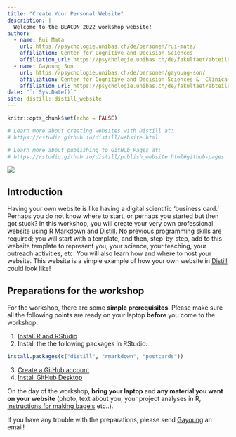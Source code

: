 ```yaml
---
title: "Create Your Personal Website"
description: |
  Welcome to the BEACON 2022 workshop website! 
author:
  - name: Rui Mata
    url: https://psychologie.unibas.ch/de/personen/rui-mata/
    affiliation: Center for Cognitive and Decision Sciences
    affiliation_url: https://psychologie.unibas.ch/de/fakultaet/abteilungen/cognitive-and-decision-sciences-305/
  - name: Gayoung Son
    url: https://psychologie.unibas.ch/de/personen/gayoung-son/
    affiliation: Center for Cognitive and Decision Sciences &  Clinical Psychology and Neuroscience
    affiliation_url: https://psychologie.unibas.ch/de/fakultaet/abteilungen/cognitive-and-decision-sciences-305/
date: "`r Sys.Date()`"
site: distill::distill_website
---
```


```r
knitr::opts_chunk$set(echo = FALSE)

# Learn more about creating websites with Distill at:
# https://rstudio.github.io/distill/website.html

# Learn more about publishing to GitHub Pages at:
# https://rstudio.github.io/distill/publish_website.html#github-pages

```
![](resources/logos.png)

## Introduction

Having your own website is like having a digital scientific ‘business card.’ Perhaps you do not know where to start, or perhaps you started but then got stuck? In this workshop, you will create your very own professional website using [R Markdown](https://rmarkdown.rstudio.com/) and [Distill](https://rstudio.github.io/distill/). No previous programming skills are required; you will start with a template, and then, step-by-step, add to this website template to represent you, your science, your teaching, your outreach activities, etc. You will also learn how and where to host your website. This website is a simple example of how your own website in [Distill](https://rstudio.github.io/distill/) could look like!

## Preparations for the workshop
For the workshop, there are some **simple prerequisites**. Please make sure all the following points are ready on your laptop **before** you come to the workshop.

  1. [Install R and RStudio](https://www.rstudio.com/products/rstudio/download/)
  2. Install the the following packages in RStudio:
  
```r
install.packages(c("distill", "rmarkdown", "postcards"))
```  
  
  3. [Create a GitHub account](https://github.com/join)
  4. [Install GitHub Desktop](https://desktop.github.com/)

On the day of the workshop, **bring your laptop** and **any material you want on your website** (photo, text about you, your project analyses in R, [instructions for making bagels](https://stats.andrewheiss.com/bread/bagels.html) etc..).

If you have any trouble with the preparations, please send [Gayoung](g.son@unibas.ch) an email!

